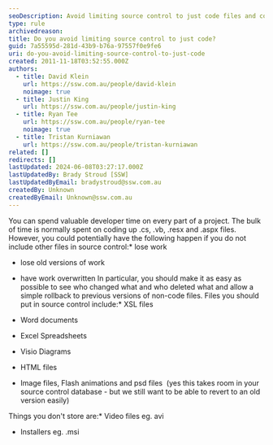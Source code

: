 ```yaml
---
seoDescription: Avoid limiting source control to just code files and consider including other essential project components, such as XSL files, Word documents, Excel Spreadsheets, Visio Diagrams, HTML files, and image files.
type: rule
archivedreason:
title: Do you avoid limiting source control to just code?
guid: 7a55595d-281d-43b9-b76a-97557f0e9fe6
uri: do-you-avoid-limiting-source-control-to-just-code
created: 2011-11-18T03:52:55.000Z
authors:
  - title: David Klein
    url: https://ssw.com.au/people/david-klein
    noimage: true
  - title: Justin King
    url: https://ssw.com.au/people/justin-king
  - title: Ryan Tee
    url: https://ssw.com.au/people/ryan-tee
    noimage: true
  - title: Tristan Kurniawan
    url: https://ssw.com.au/people/tristan-kurniawan
related: []
redirects: []
lastUpdated: 2024-06-08T03:27:17.000Z
lastUpdatedBy: Brady Stroud [SSW]
lastUpdatedByEmail: bradystroud@ssw.com.au
createdBy: Unknown
createdByEmail: Unknown@ssw.com.au
---
```


You can spend valuable developer time on every part of a project. The bulk of time is normally spent on coding up .cs, .vb, .resx and .aspx files. However, you could potentially have the following happen if you do not include other files in source control:\* lose work

- lose old versions of work
- have work overwritten
In particular, you should make it as easy as possible to see who changed what and who deleted what and allow a simple rollback to previous versions of non-code files. Files you should put in source control include:\* XSL files

- Word documents
- Excel Spreadsheets
- Visio Diagrams
- HTML files
- Image files, Flash animations and psd files  (yes this takes room in your source control database - but we still want to be able to revert to an old version easily)

Things you don't store are:\* Video files eg. avi

- Installers eg. .msi
